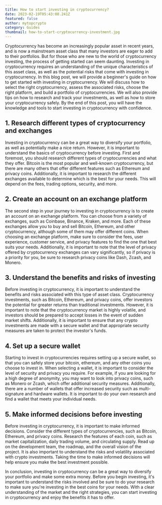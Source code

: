 ```yaml
---
title: How to start investing in cryptocurrency?
date: 2023-02-19T05:43:08.241Z
featured: false
author: mytopcrypto
category: Guides
thumbnail: how-to-start-cryptocurrency-investment.jpg
---
```

Cryptocurrency has become an increasingly popular asset in recent years, and is now a mainstream asset class that many investors are eager to add to their portfolios. But for those who are new to the world of cryptocurrency investing, the process of getting started can seem daunting. Investing in cryptocurrency requires an understanding of the unique characteristics of this asset class, as well as the potential risks that come with investing in cryptocurrency. In this blog post, we will provide a beginner's guide on how to get started with investing in cryptocurrency. We will discuss how to select the right cryptocurrency, assess the associated risks, choose the right platform, and build a portfolio of cryptocurrencies. We will also provide tips on how to research and track your investments, as well as how to store your cryptocurrency safely. By the end of this post, you will have the knowledge and tools to start investing in cryptocurrency with confidence.

## 1. Research different types of cryptocurrency and exchanges

Investing in cryptocurrency can be a great way to diversify your portfolio, as well as potentially make a nice return. However, it is important to understand the basics of cryptocurrency before investing. First and foremost, you should research different types of cryptocurrencies and what they offer. Bitcoin is the most popular and well-known cryptocurrency, but there are many others that offer different features such as Ethereum and privacy coins. Additionally, it is important to research the different exchanges available to determine which is the best for your needs. This will depend on the fees, trading options, security, and more.

## 2. Create an account on an exchange platform

The second step in your journey to investing in cryptocurrency is to create an account on an exchange platform. You can choose from a variety of exchanges, such as Coinbase, Binance, Kraken, and more. Each of these exchanges allow you to buy and sell Bitcoin, Ethereum, and other cryptocurrency, although some of them may offer different coins. When choosing an exchange platform, make sure to consider the fees, user experience, customer service, and privacy features to find the one that best suits your needs. Additionally, it is important to note that the level of privacy offered by cryptocurrency exchanges can vary significantly, so if privacy is a priority for you, be sure to research privacy coins like Dash, Zcash, and Monero.

## 3. Understand the benefits and risks of investing

Before investing in cryptocurrency, it is important to understand the benefits and risks associated with this type of asset class. Cryptocurrency investments, such as Bitcoin, Ethereum, and privacy coins, offer investors the potential for greater returns than traditional investments. However, it is important to note that the cryptocurrency market is highly volatile, and investors should be prepared to accept losses in the event of sudden market shifts. Additionally, it is important to ensure that any crypto investments are made with a secure wallet and that appropriate security measures are taken to protect the investor's funds.

## 4. Set up a secure wallet

Starting to invest in cryptocurrencies requires setting up a secure wallet, so that you can safely store your bitcoin, ethereum, and any other coins you choose to invest in. When selecting a wallet, it is important to consider the level of security and privacy you require. For example, if you are looking for a high degree of anonymity, you may want to look into privacy coins, such as Monero or Zcash, which offer additional security measures. Additionally, there are a number of wallets that offer increased security such as multi-signature and hardware wallets. It is important to do your own research and find a wallet that meets your individual needs.

## 5. Make informed decisions before investing

Before investing in cryptocurrency, it is important to make informed decisions. Consider the different types of cryptocurrencies, such as Bitcoin, Ethereum, and privacy coins. Research the features of each coin, such as market capitalization, daily trading volume, and circulating supply. Read up on the development team, the roadmap, and the overall vision of the project. It is also important to understand the risks and volatility associated with crypto investments. Taking the time to make informed decisions will help ensure you make the best investment possible.

In conclusion, investing in cryptocurrency can be a great way to diversify your portfolio and make some extra money. Before you begin investing, it's important to understand the risks involved and be sure to do your research to make sure you're investing in the best coins for your needs. With a clear understanding of the market and the right strategies, you can start investing in cryptocurrency and enjoy the benefits it has to offer.